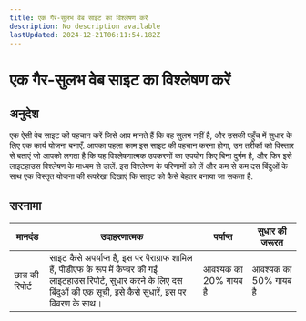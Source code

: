 ```yaml
---
title: एक गैर-सुलभ वेब साइट का विश्लेषण करें
description: No description available
lastUpdated: 2024-12-21T06:11:54.182Z
---
```


# एक गैर-सुलभ वेब साइट का विश्लेषण करें

## अनुदेश

एक ऐसी वेब साइट की पहचान करें जिसे आप मानते हैं कि वह सुलभ नहीं है, और उसकी पहुँच में सुधार के लिए एक कार्य योजना बनाएँ. आपका पहला काम इस साइट की पहचान करना होगा, उन तरीकों को विस्तार से बताएं जो आपको लगता है कि यह विश्लेषणात्मक उपकरणों का उपयोग किए बिना दुर्गम है, और फिर इसे लाइटहाउस विश्लेषण के माध्यम से डालें. इस विश्लेषण के परिणामों को लें और कम से कम दस बिंदुओं के साथ एक विस्तृत योजना की रूपरेखा दिखाएं कि साइट को कैसे बेहतर बनाया जा सकता है.

## सरनामा

|मानदंड|उदाहरणात्मक|पर्याप्त|सुधार की जरूरत|
|--------------|------|---------------------------|---------------------------|
| छात्र की रिपोर्ट | साइट कैसे अपर्याप्त है, इस पर पैराग्राफ शामिल हैं, पीडीएफ के रूप में कैप्चर की गई लाइटहाउस रिपोर्ट, सुधार करने के लिए दस बिंदुओं की एक सूची, इसे कैसे सुधारें, इस पर विवरण के साथ। | आवश्यक का 20% गायब है | आवश्यक का 50% गायब है |

